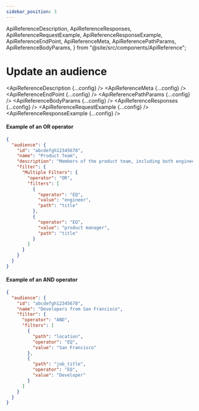 ```yaml
---
sidebar_position: 3
---
```


  ApiReferenceDescription,
  ApiReferenceResponses,
  ApiReferenceRequestExample,
  ApiReferenceResponseExample,
  ApiReferenceEndPoint,
  ApiReferenceMeta,
  ApiReferencePathParams,
  ApiReferenceBodyParams,
} from "@site/src/components/ApiReference";

# Update an audience

<ApiReferenceDescription {...config} />
<ApiReferenceMeta {...config} />
<ApiReferenceEndPoint {...config} />
<ApiReferencePathParams {...config} />
<ApiReferenceBodyParams {...config} />
<ApiReferenceResponses {...config} />
<ApiReferenceRequestExample {...config} />
<ApiReferenceResponseExample {...config} />

#### Example of an OR operator

```json
{
  "audience": {
    "id": "abcdefgh12345678",
    "name": "Product Team",
    "description": "Members of the product team, including both engineers and product managers.",
    "filter": {
      "Multiple Filters": {
        "operator": "OR",
        "filters": [
          {
            "operator": "EQ",
            "value": "engineer",
            "path": "title"
          },
          {
            "operator": "EQ",
            "value": "product manager",
            "path": "title"
          }
        ]
      }
    }
  }
}
```

#### Example of an AND operator

```json title=JSON
{
  "audience": {
    "id": "abcdefgh12345678",
    "name": "Developers from San Francisco",
    "filter": {
      "operator": "AND",
      "filters": [
        {
          "path": "location",
          "operator": "EQ",
          "value": "San Francisco"
        },
        {
          "path": "job_title",
          "operator": "EQ",
          "value": "Developer"
        }
      ]
    }
  }
}
```
